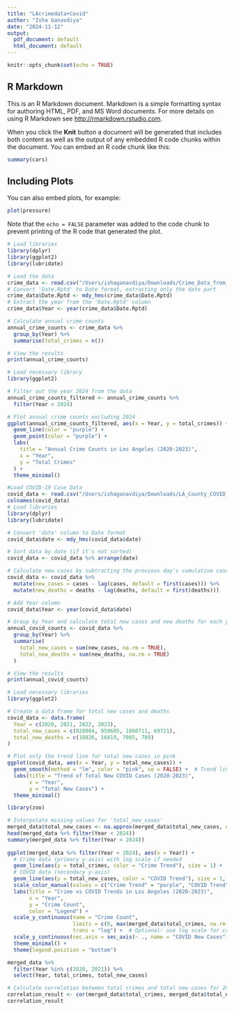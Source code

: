 ```yaml
---
title: "LAcrimedata+Covid"
author: "Isha Ganavdiya"
date: "2024-11-12"
output:
  pdf_document: default
  html_document: default
---
```


```r
knitr::opts_chunk$set(echo = TRUE)
```

## R Markdown

This is an R Markdown document. Markdown is a simple formatting syntax for authoring HTML, PDF, and MS Word documents. For more details on using R Markdown see <http://rmarkdown.rstudio.com>.

When you click the **Knit** button a document will be generated that includes both content as well as the output of any embedded R code chunks within the document. You can embed an R code chunk like this:

```r
summary(cars)
```

## Including Plots

You can also embed plots, for example:

```r
plot(pressure)
```

Note that the `echo = FALSE` parameter was added to the code chunk to prevent printing of the R code that generated the plot.
```r
# Load libraries
library(dplyr)
library(ggplot2)
library(lubridate)

# Load the data
crime_data <- read.csv("/Users/ishaganavdiya/Downloads/Crime_Data_from_2020_to_Present.csv")
# Convert 'Date.Rptd' to Date format, extracting only the date part
crime_data$Date.Rptd <- mdy_hms(crime_data$Date.Rptd)
# Extract the year from the 'Date.Rptd' column
crime_data$Year <- year(crime_data$Date.Rptd)

# Calculate annual crime counts
annual_crime_counts <- crime_data %>%
  group_by(Year) %>%
  summarise(total_crimes = n())

# View the results
print(annual_crime_counts)
```



```r
# Load necessary library
library(ggplot2)

# Filter out the year 2024 from the data
annual_crime_counts_filtered <- annual_crime_counts %>%
  filter(Year < 2024)

# Plot annual crime counts excluding 2024
ggplot(annual_crime_counts_filtered, aes(x = Year, y = total_crimes)) +
  geom_line(color = "purple") +
  geom_point(color = "purple") +
  labs(
    title = "Annual Crime Counts in Los Angeles (2020-2023)",
    x = "Year",
    y = "Total Crimes"
  ) +
  theme_minimal()
```


```r
#Load COVID-19 Case Data
covid_data <- read.csv("/Users/ishaganavdiya/Downloads/LA_County_COVID_Cases.csv")
colnames(covid_data)
# Load libraries
library(dplyr)
library(lubridate)

# Convert 'date' column to Date format
covid_data$date <- mdy_hms(covid_data$date)

# Sort data by date (if it's not sorted)
covid_data <- covid_data %>% arrange(date)

# Calculate new cases by subtracting the previous day's cumulative cases from the current day's cases
covid_data <- covid_data %>%
  mutate(new_cases = cases - lag(cases, default = first(cases))) %>%
  mutate(new_deaths = deaths - lag(deaths, default = first(deaths)))

# Add Year column
covid_data$Year <- year(covid_data$date)

# Group by Year and calculate total new cases and new deaths for each year
annual_covid_counts <- covid_data %>%
  group_by(Year) %>%
  summarise(
    total_new_cases = sum(new_cases, na.rm = TRUE),
    total_new_deaths = sum(new_deaths, na.rm = TRUE)
  )

# View the results
print(annual_covid_counts)

```

```r
# Load necessary libraries
library(ggplot2)

# Create a data frame for total new cases and deaths
covid_data <- data.frame(
  Year = c(2020, 2021, 2022, 2023),
  total_new_cases = c(828084, 950605, 1860711, 69721),
  total_new_deaths = c(10826, 16819, 7085, 789)
)

# Plot only the trend line for total new cases in pink
ggplot(covid_data, aes(x = Year, y = total_new_cases)) +
  geom_smooth(method = "lm", color = "pink", se = FALSE) +  # Trend line in pink
  labs(title = "Trend of Total New COVID Cases (2020-2023)",
       x = "Year",
       y = "Total New Cases") +
  theme_minimal()
```
```r
library(zoo)

# Interpolate missing values for 'total_new_cases'
merged_data$total_new_cases <- na.approx(merged_data$total_new_cases, na.rm = FALSE)
head(merged_data %>% filter(Year < 2024))
summary(merged_data %>% filter(Year < 2024))
  
ggplot(merged_data %>% filter(Year < 2024), aes(x = Year)) +
  # Crime data (primary y-axis) with log scale if needed
  geom_line(aes(y = total_crimes, color = "Crime Trend"), size = 1) +
  # COVID data (secondary y-axis)
  geom_line(aes(y = total_new_cases, color = "COVID Trend"), size = 1, linetype = "dashed") +
  scale_color_manual(values = c("Crime Trend" = "purple", "COVID Trend" = "pink")) +
  labs(title = "Crime vs COVID Trends in Los Angeles (2020-2023)", 
       x = "Year", 
       y = "Crime Count", 
       color = "Legend") +
  scale_y_continuous(name = "Crime Count", 
                     limits = c(0, max(merged_data$total_crimes, na.rm = TRUE)), 
                     trans = "log") +  # Optional: use log scale for crime data
  scale_y_continuous(sec.axis = sec_axis(~ ., name = "COVID New Cases")) +
  theme_minimal() +
  theme(legend.position = "bottom")

merged_data %>%
  filter(Year %in% c(2020, 2021)) %>%
  select(Year, total_crimes, total_new_cases)

# Calculate correlation between total crimes and total new cases for 2020 and 2021
correlation_result <- cor(merged_data$total_crimes, merged_data$total_new_cases, use = "complete.obs")
correlation_result
```




